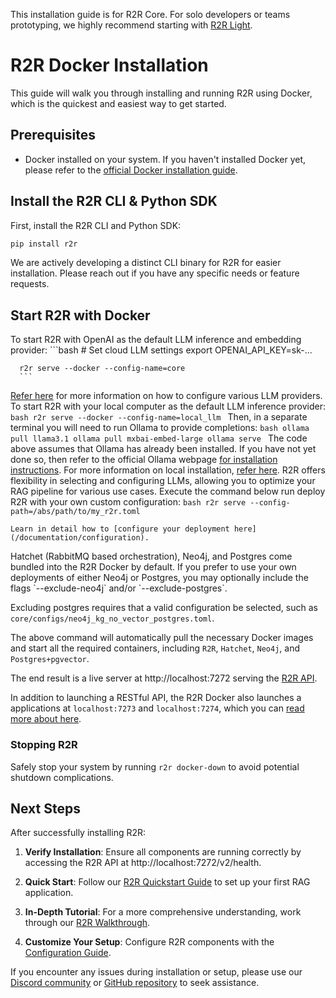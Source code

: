 <Warning>This installation guide is for R2R Core. For solo developers or teams prototyping, we highly recommend starting with <a href="/documentation/installation/light/local-system">R2R Light</a>.</Warning>

# R2R Docker Installation


This guide will walk you through installing and running R2R using Docker, which is the quickest and easiest way to get started.

## Prerequisites

- Docker installed on your system. If you haven't installed Docker yet, please refer to the [official Docker installation guide](https://docs.docker.com/engine/install/).

## Install the R2R CLI & Python SDK

First, install the R2R CLI and Python SDK:

```bash
pip install r2r
```

<Info>We are actively developing a distinct CLI binary for R2R for easier installation. Please reach out if you have any specific needs or feature requests.</Info>

## Start R2R with Docker

<AccordionGroup>
  <Accordion title="Cloud LLM RAG" icon="cloud" defaultOpen={true}>
  To start R2R with OpenAI as the default LLM inference and embedding provider:
      ```bash
      # Set cloud LLM settings
      export OPENAI_API_KEY=sk-...

      r2r serve --docker --config-name=core
      ```
  [Refer here](/documentation/configuration/llm) for more information on how to configure various LLM providers.
  </Accordion>
  <Accordion title="Local LLMs" icon="house" defaultOpen={false}>
      To start R2R with your local computer as the default LLM inference provider:
      ```bash
      r2r serve --docker --config-name=local_llm
      ```
    Then, in a separate terminal you will need to run Ollama to provide completions:
    ```bash
      ollama pull llama3.1
      ollama pull mxbai-embed-large
      ollama serve
    ```
    The code above assumes that Ollama has already been installed. If you have not yet done so, then refer to the official Ollama webpage [for installation instructions](https://ollama.com/download). For more information on local installation, [refer here](/documentation/local-rag).
  </Accordion>
  <Accordion title="Custom Configuration" icon="gear" defaultOpen={false}>
    R2R offers flexibility in selecting and configuring LLMs, allowing you to optimize your RAG pipeline for various use cases. Execute the command below run deploy R2R with your own custom configuration:
      ```bash
      r2r serve --config-path=/abs/path/to/my_r2r.toml
      ```

    Learn in detail how to [configure your deployment here](/documentation/configuration).
  </Accordion>
</AccordionGroup>

<Note>
Hatchet (RabbitMQ based orchestration), Neo4j, and Postgres come bundled into the R2R Docker by default. If you prefer to use your own deployments of either Neo4j or Postgres, you may optionally include the flags `--exclude-neo4j` and/or `--exclude-postgres`.

Excluding postgres requires that a valid configuration be selected, such as `core/configs/neo4j_kg_no_vector_postgres.toml`.
</Note>

The above command will automatically pull the necessary Docker images and start all the required containers, including `R2R`, `Hatchet`, `Neo4j`, and `Postgres+pgvector`.

The end result is a live server at http://localhost:7272 serving the [R2R API](/api-reference/introduction).

In addition to launching a RESTful API, the R2R Docker also launches a applications at `localhost:7273` and `localhost:7274`, which you can [read more about here](/cookbooks/application).

### Stopping R2R

Safely stop your system by running `r2r docker-down` to avoid potential shutdown complications.

## Next Steps

After successfully installing R2R:

1. **Verify Installation**: Ensure all components are running correctly by accessing the R2R API at http://localhost:7272/v2/health.

2. **Quick Start**: Follow our [R2R Quickstart Guide](/documentation/quickstart) to set up your first RAG application.

3. **In-Depth Tutorial**: For a more comprehensive understanding, work through our [R2R Walkthrough](/cookbooks/walkthrough).

4. **Customize Your Setup**: Configure R2R components with the [Configuration Guide](/documentation/configuration).

If you encounter any issues during installation or setup, please use our [Discord community](https://discord.gg/p6KqD2kjtB) or [GitHub repository](https://github.com/SciPhi-AI/R2R) to seek assistance.
